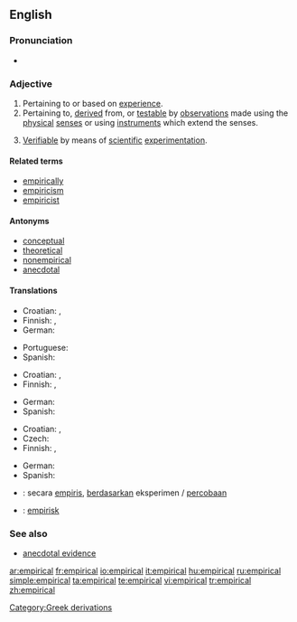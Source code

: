 ==English==
===Pronunciation===
* {{audio|en-us-empirical.ogg|Audio (US)}}
===Adjective===
{{en-adj|-}}

# Pertaining to or based on [[experience]].
# Pertaining to, [[derive]]d from, or [[testable]] by [[observations]] made using the [[physical]] [[senses]] or using [[instruments]] which extend the senses.
# {{context|philosophy of science}} [[Verifiable]] by means of [[scientific]] [[experimentation]].

====Related terms====
* [[empirically]]
* [[empiricism]]
* [[empiricist]]

====Antonyms====
* [[conceptual]]
* [[theoretical]]
* [[nonempirical]]
* [[anecdotal]]

====Translations====
{{trans-top|pertaining to or based on experience}}
* Croatian: {{t-|hr|empirijski|alt=empìrījskī}}, {{t-|hr|iskustven|alt=iskùstven}}
* Finnish: {{t-|fi|kokeellinen}}, {{t-|fi|empiirinen}}
* German: {{t+|de|empirisch}}
{{trans-mid}}
* Portuguese: {{t|pt|empírico}}
* Spanish: {{t-|es|empírico}}
{{trans-bottom}}

{{trans-top|pertaining to, derived from, or testable by observations}}
* Croatian: {{t-|hr|empirijski|alt=empìrījskī}}, {{t-|hr|iskustven|alt=iskùstven}}
* Finnish: {{t-|fi|kokeellinen}}, {{t-|fi|empiirinen}}
{{trans-mid}}
* German: {{t+|de|empirisch}}
* Spanish: {{t-|es|empírico}}
{{trans-bottom}}

{{trans-top|verifiable by means of scientific experimentation}}
* Croatian: {{t-|hr|empirijski|alt=empìrījskī}}, {{t-|hr|iskustven|alt=iskùstven}}
* Czech: {{t-|cs|empirický|m}}
* Finnish: {{t-|fi|kokeellinen}}, {{t-|fi|empiirinen}}
{{trans-mid}}
* German: {{t+|de|empirisch}}
* Spanish: {{t-|es|empírico}}
{{trans-bottom}}

{{checktrans-top}}
* {{ttbc|Indonesian}}: secara [[empiris]], [[dasar|berdasarkan]] eksperimen / [[coba|percobaan]]
* {{ttbc|Swedish}}: [[empirisk]]
{{checktrans-bottom}}

===See also===
* [[anecdotal evidence]]


[[Category:Greek derivations]]

[[ar:empirical]]
[[fr:empirical]]
[[io:empirical]]
[[it:empirical]]
[[hu:empirical]]
[[ru:empirical]]
[[simple:empirical]]
[[ta:empirical]]
[[te:empirical]]
[[vi:empirical]]
[[tr:empirical]]
[[zh:empirical]]